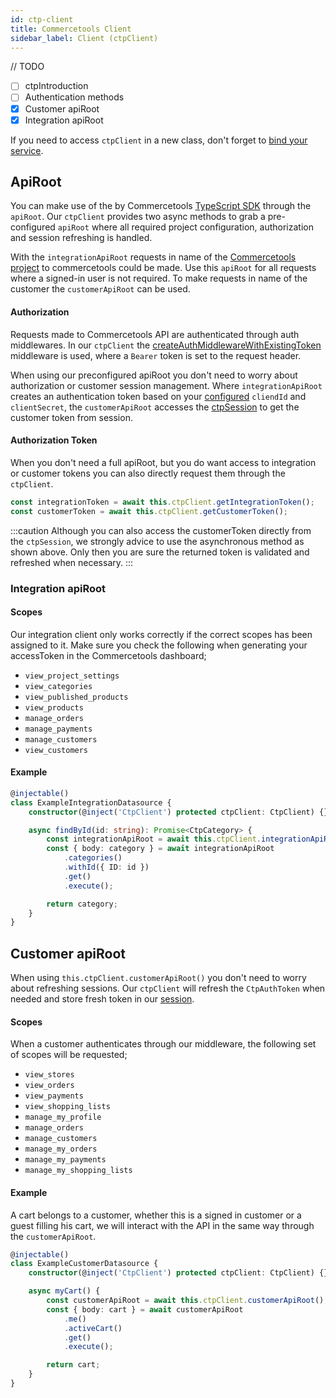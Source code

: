 ```yaml
---
id: ctp-client
title: Commercetools Client
sidebar_label: Client (ctpClient)
---
```



<CodePackage name="@deity/falcon-commercetools-module" />

// TODO
- [ ] ctpIntroduction
- [ ] Authentication methods
- [x] Customer apiRoot
- [x] Integration apiRoot

If you need to access `ctpClient` in a new class, don't forget to [bind your service](/docs/next/platform/server-v3/modules/module-api#binding-services).

## ApiRoot
You can make use of the by Commercetools [TypeScript SDK](https://commercetools.github.io/nodejs/sdk) through the `apiRoot`. Our `ctpClient` provides two async methods to grab a pre-configured `apiRoot` where all required project configuration, authorization and session refreshing is handled.

With the `integrationApiRoot` requests in name of the [Commercetools project](https://docs.commercetools.com/merchant-center/projects) to commercetools could be made. Use this `apiRoot` for all requests where a signed-in user is not required. To make requests in name of the customer the `customerApiRoot` can be used.

#### Authorization
Requests made to Commercetools API are authenticated through auth middlewares. In our `ctpClient` the [createAuthMiddlewareWithExistingToken](https://commercetools.github.io/nodejs/sdk/api/sdkMiddlewareAuth.html#createauthmiddlewarewithexistingtokenauthorization-options) middleware is used, where a `Bearer` token is set to the request header.

When using our preconfigured apiRoot you don't need to worry about authorization or customer session management.  Where `integrationApiRoot` creates an authentication token based on your [configured](/docs/next/platform/integration/commercetools/configuration/falcon-server) `cliendId` and `clientSecret`, the `customerApiRoot` accesses the [ctpSession](./ctp-session) to get the customer token from session.

#### Authorization Token
When you don't need a full apiRoot, but you do want access to integration or customer tokens you can also directly request them through the `ctpClient`.

```typescript
const integrationToken = await this.ctpClient.getIntegrationToken();
const customerToken = await this.ctpClient.getCustomerToken();
```
:::caution
Although you can also access the customerToken directly from the `ctpSession`, we strongly advice to use the asynchronous method as shown above. Only then you are sure the returned token is validated and refreshed when necessary.
:::


### Integration apiRoot

#### Scopes
Our integration client only works correctly if the correct scopes has been assigned to it. Make sure you check the following when generating your accessToken in the Commercetools dashboard;
- `view_project_settings`
- `view_categories`
- `view_published_products`
- `view_products`
- `manage_orders`
- `manage_payments`
- `manage_customers`
- `view_customers`

#### Example
```ts
@injectable()
class ExampleIntegrationDatasource {
    constructor(@inject('CtpClient') protected ctpClient: CtpClient) {}

    async findById(id: string): Promise<CtpCategory> {
        const integrationApiRoot = await this.ctpClient.integrationApiRoot();
        const { body: category } = await integrationApiRoot
            .categories()
            .withId({ ID: id })
            .get()
            .execute();

        return category;
    }
}
```
## Customer apiRoot
When using `this.ctpClient.customerApiRoot()` you don't need to worry about refreshing sessions. Our `ctpClient` will refresh the `CtpAuthToken` when needed and store fresh token in our [session](./ctp-session).

#### Scopes
When a customer authenticates through our middleware, the following set of scopes will be requested;
- `view_stores`
- `view_orders`
- `view_payments`
- `view_shopping_lists`
- `manage_my_profile`
- `manage_orders`
- `manage_customers`
- `manage_my_orders`
- `manage_my_payments`
- `manage_my_shopping_lists`

#### Example
A cart belongs to a customer, whether this is a signed in customer or a guest filling his cart, we will interact with the API in the same way through the `customerApiRoot`.

```ts
@injectable()
class ExampleCustomerDatasource {
    constructor(@inject('CtpClient') protected ctpClient: CtpClient) {}

    async myCart() {
        const customerApiRoot = await this.ctpClient.customerApiRoot();
        const { body: cart } = await customerApiRoot
            .me()
            .activeCart()
            .get()
            .execute();

        return cart;
    }
}
```
